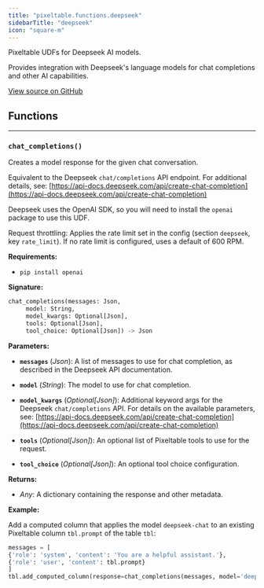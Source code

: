 ```yaml
---
title: "pixeltable.functions.deepseek"
sidebarTitle: "deepseek"
icon: "square-m"
---
```


Pixeltable UDFs for Deepseek AI models.

Provides integration with Deepseek's language models for chat completions and other AI capabilities.


<a href="https://github.com/pixeltable/pixeltable/blob/main/pixeltable/functions/deepseek.py#L0" target="_blank">View source on GitHub</a>

## Functions


---

### `chat_completions()`

Creates a model response for the given chat conversation.


Equivalent to the Deepseek `chat/completions` API endpoint. For additional details, see: [https://api-docs.deepseek.com/api/create-chat-completion](https://api-docs.deepseek.com/api/create-chat-completion)

Deepseek uses the OpenAI SDK, so you will need to install the `openai` package to use this UDF.

Request throttling: Applies the rate limit set in the config (section `deepseek`, key `rate_limit`). If no rate limit is configured, uses a default of 600 RPM.

**Requirements:**

- `pip install openai`


**Signature:**

```python
chat_completions(messages: Json,
     model: String,
     model_kwargs: Optional[Json],
     tools: Optional[Json],
     tool_choice: Optional[Json]) -> Json
```

**Parameters:**

- **`messages`** (*Json*): A list of messages to use for chat completion, as described in the Deepseek API documentation.

- **`model`** (*String*): The model to use for chat completion.

- **`model_kwargs`** (*Optional[Json]*): Additional keyword args for the Deepseek `chat/completions` API. For details on the available parameters, see: [https://api-docs.deepseek.com/api/create-chat-completion](https://api-docs.deepseek.com/api/create-chat-completion)

- **`tools`** (*Optional[Json]*): An optional list of Pixeltable tools to use for the request.

- **`tool_choice`** (*Optional[Json]*): An optional tool choice configuration.


**Returns:**

- *Any*: A dictionary containing the response and other metadata.



**Example:**

<Tip>

Add a computed column that applies the model `deepseek-chat` to an existing Pixeltable column `tbl.prompt` of the table `tbl`:
```python
messages = [
{'role': 'system', 'content': 'You are a helpful assistant.'},
{'role': 'user', 'content': tbl.prompt}
]
tbl.add_computed_column(response=chat_completions(messages, model='deepseek-chat'))
```


</Tip>

